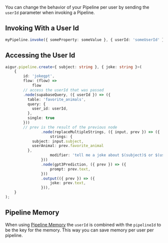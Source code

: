 You can change the behavior of your Pipeline per user by sending the `userId` parameter when invoking a Pipeline.

## Invoking With a User Id

```ts invoke.ts
myPipeline.invoke({ someProperty: someValue }, { userId: 'someUserId' });
```

## Accessing the User Id

```ts pipeline.ts
aigur.pipeline.create<{ subject: string }, { joke: string }>(
	{
		id: 'jokegpt',
		flow: (flow) =>
			flow
        // access the userId that was passed
        .node(supabaseQuery, ({ userId }) => ({
          table: 'favorite_animals',
          query: {
            user_id: userId,
          },
          single: true
        }))
        // prev is the result of the previous node
				.node(replaceMultipleStrings, ({ input, prev }) => ({
					strings: {
            subject: input.subject,
            userAnimal: prev.favorite_animal
          },
					modifier: 'tell me a joke about $(subject)$ or $(userAnimal)$',
				}))
				.node(gpt3Prediction, ({ prev }) => ({
					prompt: prev.text,
				}))
				.output(({ prev }) => ({
					joke: prev.text,
				})),
	}
);
```

## Pipeline Memory

When using [Pipeline Memory](/memory) the `userId` is combined with the `pipelineId` to be the key for the memory. This way you can save memory per user per pipeline.
